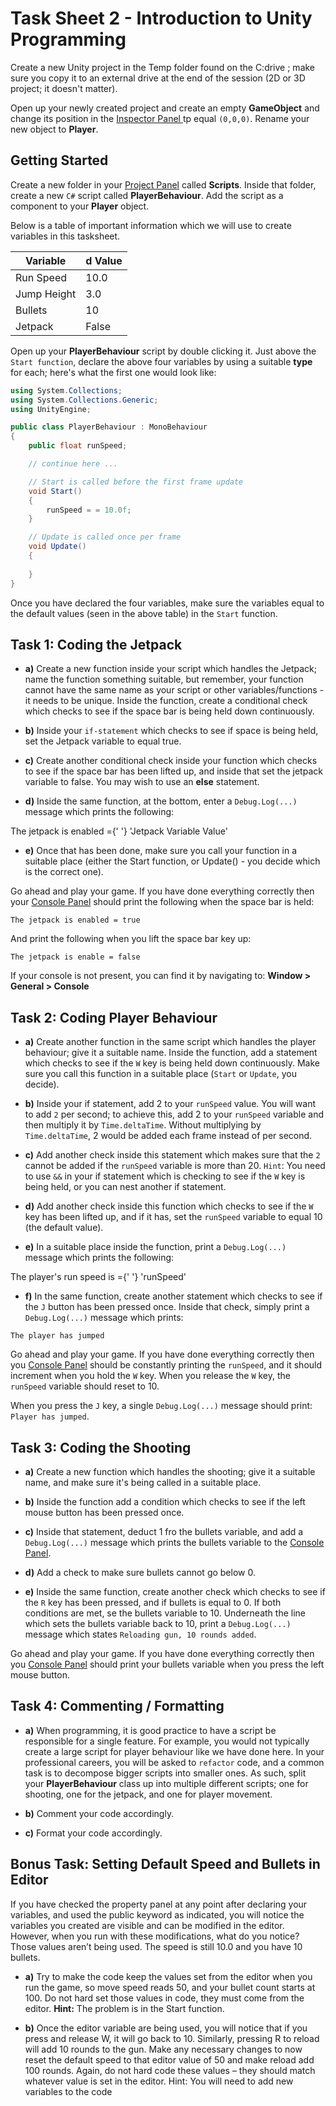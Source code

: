 # Task Sheet 2 - Introduction to Unity Programming

Create a new Unity project in the Temp folder found on the C:drive ; make sure you copy it to an external drive at the end of the session (2D or 3D project; it doesn't matter).

Open up your newly created project and create an empty **GameObject** and change its position in the <u>Inspector Panel </u> tp equal `(0,0,0)`. Rename your new object to **Player**.

## Getting Started

Create a new folder in your <u>Project Panel</u> called **Scripts**. Inside that folder, create a new `C#` script called **PlayerBehaviour**. Add the script as a component to your **Player** object.

Below is a table of important information which we will use to create variables in this tasksheet.

| Variable      | d Value |
| ----------- | ----------- |
| Run Speed      | 10.0       |
| Jump Height   | 3.0        |
| Bullets      | 10          |
| Jetpack      |  False      |

Open up  your **PlayerBehaviour** script by double clicking it. Just above the `Start function`, declare the above four variables by using a suitable **type** for each; here's what the first one would look like:

```cs
using System.Collections;
using System.Collections.Generic;
using UnityEngine;

public class PlayerBehaviour : MonoBehaviour
{
    public float runSpeed;

    // continue here ...

    // Start is called before the first frame update
    void Start()
    {
        runSpeed = = 10.0f;
    }

    // Update is called once per frame
    void Update()
    {
        
    }
}
```

Once you have declared the four variables, make sure the variables equal to the default values (seen in the above table) in the `Start` function.

## Task 1: Coding the Jetpack

 
- **a)** Create a new function inside your script which handles the Jetpack; name the function something suitable, but remember, your function cannot have the same name as your script or other variables/functions - it needs to be unique. Inside the function, create a conditional check which checks to see if the space bar is being held down continuously.

- **b)** Inside your `if-statement` which checks to see if space is being held, set the Jetpack variable to equal true.

- **c)** Create another conditional check inside your function which checks to see if the space bar has been lifted up, and inside that set the jetpack variable to false. You may wish to use an **else** statement.

- **d)** Inside the same function, at the bottom, enter a `Debug.Log(...)` message which prints the following:
<div>
  The jetpack is enabled ={' '}
  <span style={{ color: 'red' }}>
     'Jetpack Variable Value'
  </span>
</div>

- **e)** Once that has been done, make sure you call your function in a suitable place (either the Start function, or Update() - you decide which is the correct one).

Go ahead and play your game. If you have done everything correctly then your <u>Console Panel</u> should print the following when the space bar is held:

`The jetpack is enabled = true`

And print the following when you lift the space bar key up:

`The jetpack is enable = false`

If your console is not present, you can find it by navigating to: **Window > General > Console**

## Task 2: Coding Player Behaviour

- **a)** Create another function in the same script which handles the player behaviour; give it a suitable name. Inside the function, add a statement which checks to see if the `W` key is being held down continuously. Make sure you call this function in a suitable place (`Start` or `Update`, you decide).

- **b)** Inside your if statement, add 2 to your `runSpeed` value. You will want to add `2` per second; to achieve this, add 2 to your `runSpeed` variable and then multiply it by `Time.deltaTime`. Without multiplying by `Time.deltaTime`, 2 would be added each frame instead of per second.

- **c)** Add another check inside this statement which makes sure that the `2` cannot be added if the `runSpeed` variable is more than 20. `Hint`: You need to use `&&` in your if statement which is checking to see if the `W` key is being held, or you can nest another if statement.

- **d)** Add another check inside this function which checks to see if the `W` key has been lifted up, and if it has, set the `runSpeed` variable to equal 10 (the default value).

- **e)** In a suitable place inside the function, print a `Debug.Log(...)` message which prints the following:
<div>
  The player's run speed is ={' '}
  <span style={{ color: 'red' }}>
     'runSpeed'
  </span>
</div>


- **f)** In the same function, create another statement which checks to see if the `J` button has been pressed once. Inside that check, simply print a `Debug.Log(...)` message which prints:

 `The player has jumped`

Go ahead and play your game. If you have done everything correctly then you <u>Console Panel</u> should be constantly printing the `runSpeed`, and it should increment when you hold the `W` key. When you release the `W` key, the `runSpeed` variable should reset to 10.

When you press the `J` key, a single `Debug.Log(...)` message should print: `Player has jumped`.


## Task 3: Coding the Shooting

- **a)** Create a new function which handles the shooting; give it a suitable name, and make sure it's being called in a suitable place.

- **b)** Inside the function add a condition which checks to see if the left mouse button has been pressed once.

- **c)** Inside that statement, deduct 1 fro the bullets variable, and add a `Debug.Log(...)` message which prints the bullets variable to the <u>Console Panel</u>.

- **d)** Add a check to make sure bullets cannot go below 0.

- **e)** Inside the same function, create another check which checks to see if the `R` key has been pressed, and if bullets is equal to 0. If both conditions are met, se the bullets variable to 10. Underneath the line which sets the bullets variable back to 10, print a `Debug.Log(...)` message which states `Reloading gun, 10 rounds added`.

Go ahead and play your game. If you have done everything correctly then you <u>Console Panel</u> should print your bullets variable when you press the left mouse button. 


## Task 4: Commenting / Formatting 

- **a)** When programming, it is good practice to have a script be responsible for a single feature. For example, you would not typically create a large script for player behaviour like we have done here. In your professional careers, you will be asked to `refactor` code, and a common task is to decompose bigger scripts into smaller ones. As such, split your **PlayerBehaviour** class up into multiple different scripts; one for shooting, one for the jetpack, and one for player movement.

- **b)** Comment your code accordingly.

- **c)** Format  your code accordingly.

## Bonus Task: Setting Default Speed and Bullets in Editor


If you have checked the property panel at any point after declaring your variables, and used the public keyword as indicated, you will notice the variables you created are visible and can be modified in the editor. However, when you run with these modifications, what do you notice? Those values aren’t being used. The speed is still 10.0 and you have 10 bullets. 

- **a)** Try to make the code keep the values set from the editor when you run the game, so move speed reads 50, and your bullet count starts at 100. Do not hard set those values in code, they must come from the editor. **Hint:** The problem is in the Start function.

- **b)** Once the editor variable are being used, you will notice that if you press and release W, it will go back to 10. Similarly, pressing R to reload will add 10 rounds to the gun. 
Make any necessary changes to now reset the default speed to that editor value of 50 and make reload add 100 rounds. Again, do not hard code these values – they should match whatever value is set in the editor. Hint: You will need to add new variables to the code


